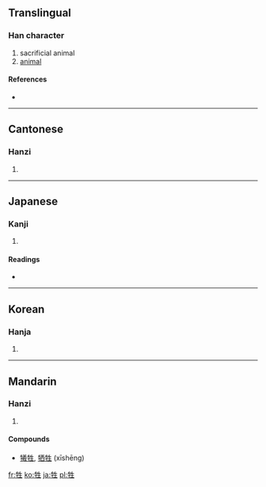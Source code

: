 ==Translingual==

===Han character===
{{Han char|rn=93|rad=牛|as=05|sn=9|four=2551<sub>0</sub>|canj=竹手竹手一 (HQHQM)}}

# sacrificial animal
# [[animal]]

====References====
* {{Han ref|kx=0700.030|dkj=19986|dj=1112.170|hdz=31807.070|uh=7272|ud=29298|bh=ACB9|bd=44217}}

----

==Cantonese==

===Hanzi===
{{yue-hanzi|jyut=|y=saang1}}

# {{defn|Cantonese|sort=牛05}}

----

==Japanese==

===Kanji===
{{ja-kanji|grade=c|rs=牛05}}

# {{defn|Japanese|sort=牛05}}

====Readings====
* {{ja-readings|on=[[せい]] (sei), [[しょう]] (shō)|kun=[[いけにえ]] (ikenie)}}

----

==Korean==

===Hanja===
{{ko-hanja|hangeul=생|eumhun=|rv=saeng|mr=saeng|y=sayng}}

# {{defn|Korean|sort=牛05}}

----

==Mandarin==

===Hanzi===
{{cmn-hanzi|pin=[[shēng]] ([[sheng1]])|wg=sheng<sup>1</sup>}}

# {{defn|Mandarin|sort=牛05}}

====Compounds====
*[[犧牲]], [[牺牲]] (xīshēng)

[[fr:牲]]
[[ko:牲]]
[[ja:牲]]
[[pl:牲]]